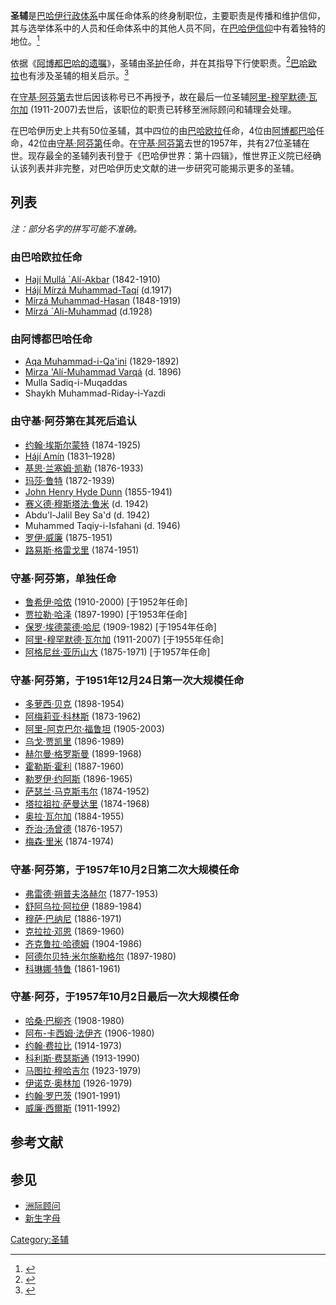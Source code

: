 {{巴哈伊}}

'''圣辅'''是[[巴哈伊行政体系|巴哈伊行政体系]]中属任命体系的终身制职位，主要职责是传播和维护信仰，其与选举体系中的人员和任命体系中的其他人员不同，在[[巴哈伊信仰|巴哈伊信仰]]中有着独特的地位。<ref>{{Cite web |url=http://bahai-library.com/hornby_lights_guidance_2%26chapter%3D2#1079 |title=(Hornby (1983), #1079, p. 322) |accessdate=2020-10-04 |archive-date=2019-08-01 |archive-url=https://web.archive.org/web/20190801213303/http://bahai-library.com/hornby_lights_guidance_2%26chapter%3D2#1079 |dead-url=no }}</ref>

依据《[[阿博都巴哈的遗嘱|阿博都巴哈的遗嘱]]》，圣辅由[[圣护|圣护]]任命，并在其指导下行使职责。<ref name="w&t">{{Cite book| author = ‘Abdu’l-Bahá| authorlink = ‘Abdu’l-Bahá| title = The Will And Testament of ‘Abdu’l-Bahá| page = Part One p.12–13| year = 1990 reprint| url = http://reference.bahai.org/en/t/ab/WT/wt-1.html#pg13| access-date = 2013-05-27| archive-date = 2012-11-06| archive-url = https://web.archive.org/web/20121106003632/http://reference.bahai.org/en/t/ab/WT/wt-1.html#pg13| dead-url = no}}</ref>[[巴哈欧拉|巴哈欧拉]]也有涉及圣辅的相关启示。<ref>{{cite book | last =Bahá’u’lláh | first = | authorlink =Bahá’u’lláh | title =Tablets of Bahá’u’lláh Revealed After the Kitáb-i-Aqdas | publisher =US Bahá’í Publishing Trust | year =1988 | page =83 | url =http://reference.bahai.org/en/t/b/TB/tb-8.html.utf8#gr3 | isbn =0-87743-174-4 | access-date =2013-05-27 | archive-date =2013-10-02 | archive-url =https://web.archive.org/web/20131002140620/http://reference.bahai.org/en/t/b/TB/tb-8.html.utf8#gr3 | dead-url =no }}</ref>

在[[守基·阿芬第|守基·阿芬第]]去世后因该称号已不再授予，故在最后一位圣辅[[阿里-穆罕默德·瓦尔加|阿里-穆罕默德·瓦尔加]] (1911-2007)去世后，该职位的职责已转移至洲际顾问和辅理会处理。

在巴哈伊历史上共有50位圣辅，其中四位的由[[巴哈欧拉|巴哈欧拉]]任命，4位由[[阿博都巴哈|阿博都巴哈]]任命，42位由[[守基·阿芬第|守基·阿芬第]]任命。在[[守基·阿芬第|守基·阿芬第]]去世的1957年，共有27位圣辅在世。现存最全的圣辅列表刊登于《巴哈伊世界：第十四辑》，惟世界正义院已经确认该列表并非完整，对巴哈伊历史文献的进一步研究可能揭示更多的圣辅。

==列表==<!-- This section is linked from [[List_of_Bahá'ís|List of Bahá'ís]] -->
''注：部分名字的拼写可能不准确。''

===由巴哈欧拉任命===
*[[Hají_Ákhúnd|Hají Mullá `Alí-Akbar]] (1842-1910)
*[[Ibn-i-Abhar|Hájí Mírzá Muhammad-Taqí]] (d.1917)
*[[Adíb|Mírzá Muhammad-Hasan]] (1848-1919)
*[[Ibn-i-Asdaq|Mírzá `Ali-Muhammad]] (d.1928)

===由阿博都巴哈任命===
*[[Nabíl-i-Akbar|Aqa Muhammad-i-Qa'ini]] (1829-1892)
*[[Varqá|Mirza 'Alí-Muhammad Varqá]] (d. 1896)
*Mulla Sadiq-i-Muqaddas
*Shaykh Muhammad-Riday-i-Yazdi

===由守基·阿芬第在其死后追认===
*[[约翰·埃斯尔蒙特|约翰·埃斯尔蒙特]] (1874-1925)
*[[Hájí_Amín|Hájí Amín]] (1831–1928)
*[[基思·兰塞姆·凯勒|基思·兰塞姆·凯勒]] (1876-1933)
*[[玛莎·鲁特|玛莎·鲁特]] (1872-1939)
*[[John_Henry_Hyde_Dunn|John Henry Hyde Dunn]] (1855-1941)
*[[赛义德·穆斯塔法·鲁米|赛义德·穆斯塔法·鲁米]] (d. 1942)
*Abdu'l-Jalil Bey Sa'd (d. 1942)
*Muhammed Taqiy-i-Isfahani (d. 1946)
*[[罗伊·威廉|罗伊·威廉]] (1875-1951)
*[[路易斯·格雷戈里|路易斯·格雷戈里]] (1874-1951)

===守基·阿芬第，单独任命===
*[[鲁希伊·哈侬|鲁希伊·哈侬]] (1910-2000)  [于1952年任命]
*[[贾拉勒·哈泽|贾拉勒·哈泽]] (1897-1990) [于1953年任命]
*[[保罗·埃德蒙德·哈尼|保罗·埃德蒙德·哈尼]] (1909-1982) [于1954年任命]
*[[阿里-穆罕默德·瓦尔加|阿里-穆罕默德·瓦尔加]] (1911-2007) [于1955年任命]
*[[阿格尼丝·亚历山大|阿格尼丝·亚历山大]] (1875-1971) [于1957年任命]

===守基·阿芬第，于1951年12月24日第一次大规模任命===
*[[多萝西·贝克|多萝西·贝克]] (1898-1954)
*[[阿梅莉亚·科林斯|阿梅莉亚·科林斯]] (1873-1962)
*[[阿里-阿克巴尔·福鲁坦|阿里-阿克巴尔·福鲁坦]] (1905-2003)
*[[乌戈·贾凯里|乌戈·贾凯里]] (1896-1989)
*[[赫尔曼·格罗斯曼|赫尔曼·格罗斯曼]] (1899-1968)
*[[霍勒斯·霍利|霍勒斯·霍利]] (1887-1960)
*[[勒罗伊·约阿斯|勒罗伊·约阿斯]] (1896-1965)
*[[萨瑟兰·马克斯韦尔|萨瑟兰·马克斯韦尔]] (1874-1952)
*[[塔拉祖拉·萨曼达里|塔拉祖拉·萨曼达里]] (1874-1968)
*[[奥拉·瓦尔加|奥拉·瓦尔加]] (1884-1955)
*[[乔治·汤曾德|乔治·汤曾德]] (1876-1957)
*[[梅森·里米|梅森·里米]] (1874-1974)

===守基·阿芬第，于1957年10月2日第二次大规模任命===
*[[弗雷德·朔普夫洛赫尔|弗雷德·朔普夫洛赫尔]] (1877-1953)
*[[舒阿乌拉·阿拉伊|舒阿乌拉·阿拉伊]] (1889-1984)
*[[穆萨·巴纳尼|穆萨·巴纳尼]] (1886-1971)
*[[克拉拉·邓恩|克拉拉·邓恩]] (1869-1960)
*[[齐克鲁拉·哈德姆|齐克鲁拉·哈德姆]] (1904-1986)
*[[阿德尔贝特·米尔施勒格尔|阿德尔贝特·米尔施勒格尔]] (1897-1980)
*[[科琳娜·特鲁|科琳娜·特鲁]] (1861-1961)

===守基·阿芬，于1957年10月2日最后一次大规模任命===
*[[哈桑·巴柳齐|哈桑·巴柳齐]] (1908-1980)
*[[阿布-卡西姆·法伊齐|阿布-卡西姆·法伊齐]] (1906-1980)
*[[约翰·费拉比|约翰·费拉比]] (1914-1973)
*[[科利斯·费瑟斯通|科利斯·费瑟斯通]] (1913-1990)
*[[马图拉·穆哈吉尔|马图拉·穆哈吉尔]] (1923-1979)
*[[伊诺克·奥林加|伊诺克·奥林加]] (1926-1979)
*[[约翰·罗巴茨|约翰·罗巴茨]] (1901-1991)
*[[威廉‧西爾斯|威廉‧西爾斯]] (1911-1992)

== 参考文献 ==
{{Reflist}}

==参见==
*[[洲际顾问|洲际顾问]]
*[[新生字母|新生字母]]

[[Category:圣辅|Category:圣辅]]